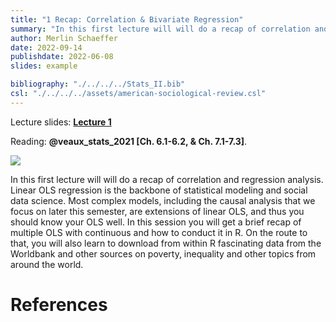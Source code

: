 ```yaml
---
title: "1 Recap: Correlation & Bivariate Regression"
summary: "In this first lecture will will do a recap of correlation and regression analysis. After all, linear OLS regression is the backbone of statistical modeling and social data science."
author: Merlin Schaeffer
date: 2022-09-14
publishdate: 2022-06-08
slides: example

bibliography: "./../../../Stats_II.bib"
csl: "./../../../assets/american-sociological-review.csl"
---
```


Lecture slides: [**Lecture 1**](/Lectures/1-Correlation-n-Regression/1-Correlation-n-Regression.html)

Reading: **@veaux_stats_2021[Ch. 6.1-6.2, & Ch. 7.1-7.3]**.

![](/Lectures/1-Correlation-n-Regression/1-Correlation-n-Regression_files/figure-html/min_resid-1.png)

In this first lecture will will do a recap of correlation and regression analysis. Linear OLS regression is the backbone of statistical modeling and social data science. Most complex models, including the causal analysis that we focus on later this semester, are extensions of linear OLS, and thus you should know your OLS well. In this session you will get a brief recap of multiple OLS with continuous and how to conduct it in R. On the route to that, you will also learn to download from within R fascinating data from the Worldbank and other sources on poverty, inequality and other topics from around the world.

# References
